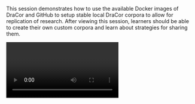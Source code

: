 This session demonstrates how to use the available Docker images of DraCor and GitHub to setup stable local DraCor corpora to allow for replication of research. After viewing this session, learners should be able to create their own custom corpora and learn about strategies for sharing them.

<Video provider="youtube" id="V7Nwzc5ag90?">

</Video>
